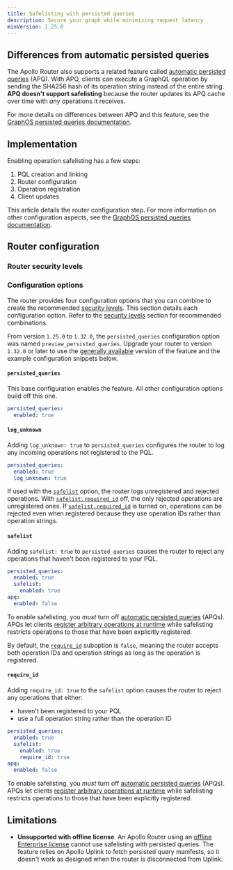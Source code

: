 ```yaml
---
title: Safelisting with persisted queries
description: Secure your graph while minimizing request latency
minVersion: 1.25.0
---
```


<GraphOSEnterpriseRequired />

<PQIntro />

## Differences from automatic persisted queries

The Apollo Router also supports a related feature called [automatic persisted queries](./in-memory-caching#caching-automatic-persisted-queries-apq) (APQ). With APQ, clients can execute a GraphQL operation by sending the SHA256 hash of its operation string instead of the entire string. **APQ doesn't support safelisting** because the router updates its APQ cache over time with _any_ operations it receives.

For more details on differences between APQ and this feature, see the [GraphOS persisted queries documentation](/graphos/operations/persisted-queries#differences-from-automatic-persisted-queries).

## Implementation

Enabling operation safelisting has a few steps:

1. PQL creation and linking
1. Router configuration
1. Operation registration
1. Client updates

This article details the router configuration step.
For more information on other configuration aspects, see the [GraphOS persisted queries documentation](/graphos/operations/persisted-queries).

## Router configuration

<PQRouterConfiguration />

### Router security levels

<PQSecurityLevels />

### Configuration options

The router provides four configuration options that you can combine to create the recommended [security levels](#router-security-levels). This section details each configuration option. Refer to the [security levels](#router-security-levels) section for recommended combinations.

<Note>

From version `1.25.0` to `1.32.0`, the `persisted_queries` configuration option was named `preview_persisted_queries`. Upgrade your router to version `1.32.0` or later to use the [generally available](/resources/product-launch-stages/#general-availability) version of the feature and the example configuration snippets below.

</Note>

#### `persisted_queries`

This base configuration enables the feature. All other configuration options build off this one.

```yaml title="router.yaml"
persisted_queries:
  enabled: true
```

#### `log_unknown`

Adding `log_unknown: true` to `persisted_queries` configures the router to log any incoming operations not registered to the PQL.

```yaml title="router.yaml"
persisted_queries:
  enabled: true
  log_unknown: true
```

If used with the [`safelist`](#safelist) option, the router logs unregistered and rejected operations. With [`safelist.required_id`](#require_id) off, the only rejected operations are unregistered ones. If [`safelist.required_id`](#require_id) is turned on, operations can be rejected even when registered because they use operation IDs rather than operation strings.

#### `safelist`

Adding `safelist: true` to `persisted_queries` causes the router to reject any operations that haven't been registered to your PQL.

```yaml title="router.yaml"
persisted_queries:
  enabled: true
  safelist:
    enabled: true
apq:
  enabled: false
```

<Note>

To enable safelisting, you _must_ turn off [automatic persisted queries](./in-memory-caching#caching-automatic-persisted-queries-apq) (APQs). APQs let clients [register arbitrary operations at runtime](/graphos/operations/persisted-queries/#differences-from-automatic-persisted-queries) while safelisting restricts operations to those that have been explicitly registered.

</Note>

By default, the [`require_id`](#required_id) suboption is `false`, meaning the router accepts both operation IDs and operation strings as long as the operation is registered.

#### `require_id`

Adding `require_id: true` to the `safelist` option causes the router to reject any operations that either:
- haven't been registered to your PQL
- use a full operation string rather than the operation ID

```yaml title="router.yaml"
persisted_queries:
  enabled: true
  safelist:
    enabled: true
    require_id: true
apq:
  enabled: false
```

<Note>

To enable safelisting, you _must_ turn off [automatic persisted queries](./in-memory-caching#caching-automatic-persisted-queries-apq) (APQs). APQs let clients [register arbitrary operations at runtime](/graphos/operations/persisted-queries/#differences-from-automatic-persisted-queries) while safelisting restricts operations to those that have been explicitly registered.

</Note>

## Limitations

* **Unsupported with offline license**. An Apollo Router using an [offline Enterprise license](../enterprise-features/#offline-enterprise-license) cannot use safelisting with persisted queries. The feature relies on Apollo Uplink to fetch persisted query manifests, so it doesn't work as designed when the router is disconnected from Uplink.
